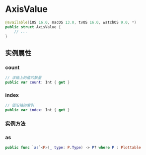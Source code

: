 # AxisValue

<ToBePolishedAfterTranslation />

<OriginalSource
  title="AxisValue"
  url="https://developer.apple.com/documentation/charts/axisvalue"
  summary="轴标记的值"
/>

```swift
@available(iOS 16.0, macOS 13.0, tvOS 16.0, watchOS 9.0, *)
public struct AxisValue {
    // ...
}
```

## 实例属性

### count

```swift
// 该轴上的值的数量
public var count: Int { get }
```

### index

```swift
// 值沿轴的索引
public var index: Int { get }
```

### 实例方法

### as

```swift
public func `as`<P>(_ type: P.Type) -> P? where P : Plottable
```
